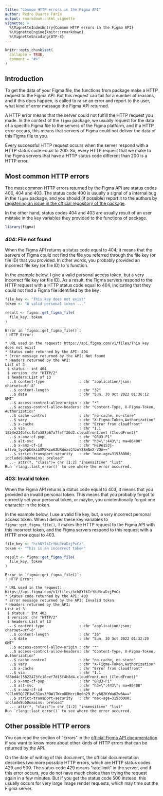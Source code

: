 ```yaml
---
title: "Commom HTTP errors in the Figma API"
author: Pedro Duarte Faria
output: rmarkdown::html_vignette
vignette: >
  %\VignetteIndexEntry{Commom HTTP errors in the Figma API}
  %\VignetteEngine{knitr::rmarkdown}
  %\VignetteEncoding{UTF-8}
---
```


```r
knitr::opts_chunk$set(
  collapse = TRUE,
  comment = "#>"
)
```

## Introduction

To get the data of your Figma file, the functions from \code{figma} package make a HTTP request to the Figma API. But this request can fail for a number of reasons, and if this does happen, \code{report_http_error()} is called to raise an error and report to the user, what kind of error message the Figma API returned.

A HTTP error means that the server could not fulfill the HTTP request you made. In the context of 
the `figma` package, we usually request for the data of a specific Figma file to the servers of the
Figma platform, and if a HTTP error occurs, this means that servers of Figma could not deliver the
data of this Figma file to you.

Every successful HTTP request occurs when the server respond with a HTTP status code equal to 200.
So, every HTTP request that we make to the Figma servers that have a HTTP status code different than
200 is a HTTP error.

## Most common HTTP errors

The most common HTTP errors returned by the Figma API are status codes 400, 404 and 403. The status
code 400 is usually a signal of a internal bug in the `figma` package, and you should 
(if possible) report it to the authors by [registering an issue in the official repository of the package](https://github.com/pedropark99/figma/issues). 


In the other hand, status codes 404 and 403 are usually result of an user mistake
in the key variables they provided to the functions of \code{figma} package.

```r
library(figma)
```

### 404: File not found

When the Figma API returns a status code equal to 404, it means that the servers of Figma
could not find the file you referred through the file key (or file ID) that you provided. In other words,
you probably provided an incorrect file key (or file ID) to \code{figma}'s function.

In the example below, I give a valid personal access token, but a very incorrect file key (or file ID).
As a result, the Figma servers respond to the HTTP request with a HTTP status code equal to 404, 
indicating that they could not find a Figma file identified by the key \code{"This key does not exist"}:

```r
file_key <- "This key does not exist"
token <- "A valid personal token ..."

result <- figma::get_figma_file(
  file_key, token
)
```

```
Error in `figma::get_figma_file()`:
! HTTP Error:

* URL used in the request: https://api.figma.com/v1/files/This key does not exist
* Status code returned by the API: 404
* Error message returned by the API: Not found
* Headers returned by the API:
List of 3
 $ status : int 404
 $ version: chr "HTTP/2"
 $ headers:List of 13
  ..$ content-type                : chr "application/json; charset=utf-8"
  ..$ content-length              : chr "32"
  ..$ date                        : chr "Sun, 30 Oct 2022 01:36:12 GMT"
  ..$ access-control-allow-origin : chr "*"
  ..$ access-control-allow-headers: chr "Content-Type, X-Figma-Token, Authorization"
  ..$ cache-control               : chr "no-cache, no-store"
  ..$ vary                        : chr "X-Figma-Token,Authorization"
  ..$ x-cache                     : chr "Error from cloudfront"
  ..$ via                         : chr "1.1 1854e234bfccfb7a387b67a7feff26d2.cloudfront.net (CloudFront)"
  ..$ x-amz-cf-pop                : chr "GRU3-P1"
  ..$ alt-svc                     : chr "h3=\":443\"; ma=86400"
  ..$ x-amz-cf-id                 : chr "HE9e153j-uftva_tydKpb6kibQM5Kcw62URWoxsC4zoYSSmNnX-VOA=="
  ..$ strict-transport-security   : chr "max-age=31536000; includeSubDomains; preload"
  ..- attr(*, "class")= chr [1:2] "insensitive" "list"
Run `rlang::last_error()` to see where the error occurred.
```



### 403: Invalid token

When the Figma API returns a status code equal to 403, it means that you provided an invalid 
personal token. This means that you probably forgot to correctly set your personal token,
or maybe, you unintentionally forgot one character in the token.

In the example below, I use a valid file key, but, a very incorrect personal access token.
When I deliver these key variables to `figma::get_figma_file()`, it makes the HTTP request to
the Figma API with this incorrect token, and the Figma servers respond to this request with a
HTTP error equal to 403.

```r
file_key <- "hch8YlkIrYbU3raDzjPvCz"
token <- "This is an incorrect token"

result <- figma::get_figma_file(
  file_key, token
)
```

```
Error in `figma::get_figma_file()`:
! HTTP Error:

* URL used in the request: https://api.figma.com/v1/files/hch8YlkIrYbU3raDzjPvCz
* Status code returned by the API: 403
* Error message returned by the API: Invalid token
* Headers returned by the API:
List of 3
 $ status : int 403
 $ version: chr "HTTP/2"
 $ headers:List of 13
  ..$ content-type                : chr "application/json; charset=utf-8"
  ..$ content-length              : chr "36"
  ..$ date                        : chr "Sun, 30 Oct 2022 01:32:20 GMT"
  ..$ access-control-allow-origin : chr "*"
  ..$ access-control-allow-headers: chr "Content-Type, X-Figma-Token, Authorization"
  ..$ cache-control               : chr "no-cache, no-store"
  ..$ vary                        : chr "X-Figma-Token,Authorization"
  ..$ x-cache                     : chr "Error from cloudfront"
  ..$ via                         : chr "1.1 f88bd4c15622473fc18eef7d15f4b8d4.cloudfront.net (CloudFront)"
  ..$ x-amz-cf-pop                : chr "GRU3-P1"
  ..$ alt-svc                     : chr "h3=\":443\"; ma=86400"
  ..$ x-amz-cf-id                 : chr "CClnH5QCZF1wC31us3POW1TWxoODMcriBq0n29_P-y6Q2KYWa6Zw8A=="
  ..$ strict-transport-security   : chr "max-age=31536000; includeSubDomains; preload"
  ..- attr(*, "class")= chr [1:2] "insensitive" "list"
Run `rlang::last_error()` to see where the error occurred.
```


## Other possible HTTP errors

You can read the section of "Errors" in the [official Figma API documentation](https://www.figma.com/developers/api#errors) if you want to know more about other kinds of HTTP errors that can be returned by the API. 

On the date of writing of this document, the official documentation describes two more possible HTTP errors, which are
HTTP status codes 429 and 500. The status code 429 means "rate limit" in the server, and if
this error occurs, you do not have much choice than trying the request again in a few minutes. But if you get the status code 500 instead, this usually occurs for very large image render requests, which may time out the Figma server.


